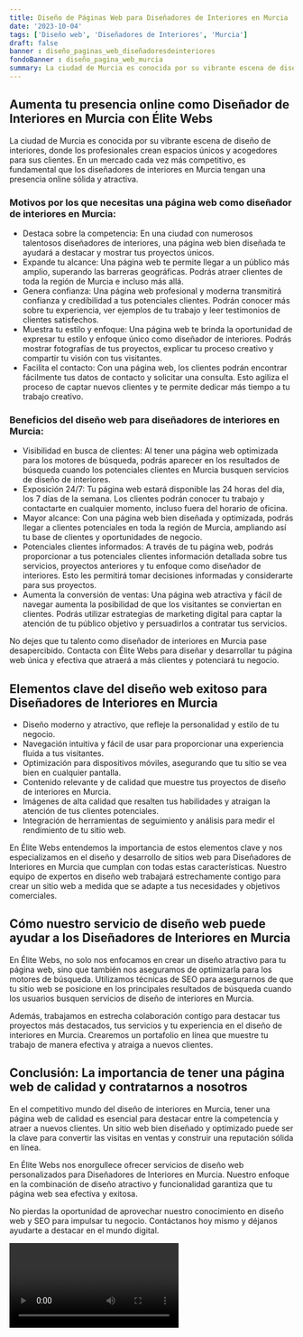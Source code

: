 ```yaml
---
title: Diseño de Páginas Web para Diseñadores de Interiores en Murcia
date: '2023-10-04'
tags: ['Diseño web', 'Diseñadores de Interiores', 'Murcia']
draft: false
banner : diseño_paginas_web_diseñadoresdeinteriores
fondoBanner : diseño_pagina_web_murcia
summary: La ciudad de Murcia es conocida por su vibrante escena de diseño de interiores, donde los profesionales crean espacios únicos y acogedores para sus clientes. En un mercado cada vez más competitivo, es fundamental que los diseñadores de interiores en Murcia tengan una presencia online sólida y atractiva.
---
```


## Aumenta tu presencia online como Diseñador de Interiores en Murcia con Élite Webs

La ciudad de Murcia es conocida por su vibrante escena de diseño de interiores, donde los profesionales crean espacios únicos y acogedores para sus clientes. En un mercado cada vez más competitivo, es fundamental que los diseñadores de interiores en Murcia tengan una presencia online sólida y atractiva.

### Motivos por los que necesitas una página web como diseñador de interiores en Murcia:

- Destaca sobre la competencia: En una ciudad con numerosos talentosos diseñadores de interiores, una página web bien diseñada te ayudará a destacar y mostrar tus proyectos únicos.
- Expande tu alcance: Una página web te permite llegar a un público más amplio, superando las barreras geográficas. Podrás atraer clientes de toda la región de Murcia e incluso más allá.
- Genera confianza: Una página web profesional y moderna transmitirá confianza y credibilidad a tus potenciales clientes. Podrán conocer más sobre tu experiencia, ver ejemplos de tu trabajo y leer testimonios de clientes satisfechos.
- Muestra tu estilo y enfoque: Una página web te brinda la oportunidad de expresar tu estilo y enfoque único como diseñador de interiores. Podrás mostrar fotografías de tus proyectos, explicar tu proceso creativo y compartir tu visión con tus visitantes.
- Facilita el contacto: Con una página web, los clientes podrán encontrar fácilmente tus datos de contacto y solicitar una consulta. Esto agiliza el proceso de captar nuevos clientes y te permite dedicar más tiempo a tu trabajo creativo.

### Beneficios del diseño web para diseñadores de interiores en Murcia:

- Visibilidad en busca de clientes: Al tener una página web optimizada para los motores de búsqueda, podrás aparecer en los resultados de búsqueda cuando los potenciales clientes en Murcia busquen servicios de diseño de interiores.
- Exposición 24/7: Tu página web estará disponible las 24 horas del día, los 7 días de la semana. Los clientes podrán conocer tu trabajo y contactarte en cualquier momento, incluso fuera del horario de oficina.
- Mayor alcance: Con una página web bien diseñada y optimizada, podrás llegar a clientes potenciales en toda la región de Murcia, ampliando así tu base de clientes y oportunidades de negocio.
- Potenciales clientes informados: A través de tu página web, podrás proporcionar a tus potenciales clientes información detallada sobre tus servicios, proyectos anteriores y tu enfoque como diseñador de interiores. Esto les permitirá tomar decisiones informadas y considerarte para sus proyectos.
- Aumenta la conversión de ventas: Una página web atractiva y fácil de navegar aumenta la posibilidad de que los visitantes se conviertan en clientes. Podrás utilizar estrategias de marketing digital para captar la atención de tu público objetivo y persuadirlos a contratar tus servicios.

No dejes que tu talento como diseñador de interiores en Murcia pase desapercibido. Contacta con Élite Webs para diseñar y desarrollar tu página web única y efectiva que atraerá a más clientes y potenciará tu negocio.

<GifSeo />

<Cta />

## Elementos clave del diseño web exitoso para Diseñadores de Interiores en Murcia

- Diseño moderno y atractivo, que refleje la personalidad y estilo de tu negocio.
- Navegación intuitiva y fácil de usar para proporcionar una experiencia fluida a tus visitantes.
- Optimización para dispositivos móviles, asegurando que tu sitio se vea bien en cualquier pantalla.
- Contenido relevante y de calidad que muestre tus proyectos de diseño de interiores en Murcia.
- Imágenes de alta calidad que resalten tus habilidades y atraigan la atención de tus clientes potenciales.
- Integración de herramientas de seguimiento y análisis para medir el rendimiento de tu sitio web.

En Élite Webs entendemos la importancia de estos elementos clave y nos especializamos en el diseño y desarrollo de sitios web para Diseñadores de Interiores en Murcia que cumplan con todas estas características. Nuestro equipo de expertos en diseño web trabajará estrechamente contigo para crear un sitio web a medida que se adapte a tus necesidades y objetivos comerciales.

## Cómo nuestro servicio de diseño web puede ayudar a los Diseñadores de Interiores en Murcia

En Élite Webs, no solo nos enfocamos en crear un diseño atractivo para tu página web, sino que también nos aseguramos de optimizarla para los motores de búsqueda. Utilizamos técnicas de SEO para asegurarnos de que tu sitio web se posicione en los principales resultados de búsqueda cuando los usuarios busquen servicios de diseño de interiores en Murcia.

Además, trabajamos en estrecha colaboración contigo para destacar tus proyectos más destacados, tus servicios y tu experiencia en el diseño de interiores en Murcia. Crearemos un portafolio en línea que muestre tu trabajo de manera efectiva y atraiga a nuevos clientes.

## Conclusión: La importancia de tener una página web de calidad y contratarnos a nosotros

En el competitivo mundo del diseño de interiores en Murcia, tener una página web de calidad es esencial para destacar entre la competencia y atraer a nuevos clientes. Un sitio web bien diseñado y optimizado puede ser la clave para convertir las visitas en ventas y construir una reputación sólida en línea.

En Élite Webs nos enorgullece ofrecer servicios de diseño web personalizados para Diseñadores de Interiores en Murcia. Nuestro enfoque en la combinación de diseño atractivo y funcionalidad garantiza que tu página web sea efectiva y exitosa.

No pierdas la oportunidad de aprovechar nuestro conocimiento en diseño web y SEO para impulsar tu negocio. Contáctanos hoy mismo y déjanos ayudarte a destacar en el mundo digital.

<Video />

<CtaBot job='Diseñadores de Interiores' city='Murcia'/>

<Gmaps query='Murcia+españa+maps' />